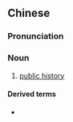 {{also|公共历史学}}
==Chinese==
{{zh-forms|s=公共历史学|type=23}}

===Pronunciation===
{{zh-pron
|m=gōnggòng lìshǐxué
|c=gung1 gung6 lik6 si2 hok6
|cat=n
}}

===Noun===
{{zh-noun}}

# [[public history]]

====Derived terms====
* {{zh-l|公共歷史學家}}